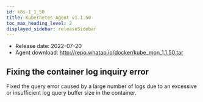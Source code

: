 ```yaml
---
id: k8s-1_1_50
title: Kubernetes Agent v1.1.50
toc_max_heading_level: 2
displayed_sidebar: releaseSidebar
---
```



-   Release date: 2022-07-20
-   Agent download: http://repo.whatap.io/docker/kube_mon_1.1.50.tar

## Fixing the container log inquiry error

Fixed the query error caused by a large number of logs due to an excessive or insufficient log query buffer size in the container.
